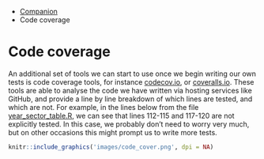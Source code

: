::: {.breadcrumbs}
* [Companion](companion-index.html)
* Code coverage
:::

# Code coverage

An additional set of tools we can start to use once we begin writing our own tests is code coverage tools, for instance [codecov.io](https://codecov.io/), or [coveralls.io](https://coveralls.io/). These tools are able to analyse the code we have written via hosting services like GitHub, and provide a line by line breakdown of which lines are tested, and which are not. For example, in the lines below from the file [year_sector_table.R](https://github.com/ukgovdatascience/eesectors/blob/master/R/year_sector_table.R), we can see that lines 112-115 and 117-120 are not explicitly tested. In this case, we probably don’t need to worry very much, but on other occasions this might prompt us to write more tests.

```r
knitr::include_graphics('images/code_cover.png', dpi = NA)
```

